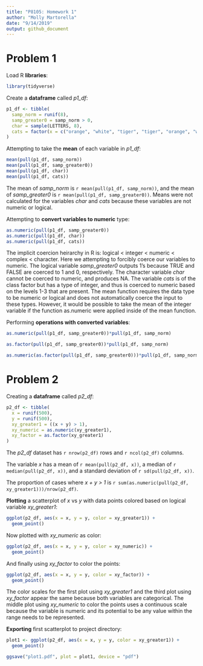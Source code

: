 ```yaml
---
title: "P8105: Homework 1"
author: "Molly Martorella"
date: "9/14/2019"
output: github_document
---
```


# Problem 1

Load R **libraries**:

```r

library(tidyverse)

```

Create a **dataframe** called _p1_df_:

```r

p1_df <- tibble(
  samp_norm = runif(8),
  samp_greater0 = samp_norm > 0,
  char = sample(LETTERS, 8),
  cats = factor(x = c("orange", "white", "tiger", "tiger", "orange", "white", "white", "tiger"))
)

```

Attempting to take the **mean** of each variable in _p1_df_:

```r

mean(pull(p1_df, samp_norm))
mean(pull(p1_df, samp_greater0))
mean(pull(p1_df, char))
mean(pull(p1_df, cats))

```

The mean of _samp_norm_ is `r mean(pull(p1_df, samp_norm))`, and the mean of _samp_greater0_ is `r mean(pull(p1_df, samp_greater0))`. Means were not calculated for the variables _char_ and _cats_ because these variables are not numeric or logical. 

Attempting to **convert variables to numeric** type:

```r
as.numeric(pull(p1_df, samp_greater0))
as.numeric(pull(p1_df, char))
as.numeric(pull(p1_df, cats))
```

The implicit coercion heirarchy in R is: logical < integer < numeric < complex < character. Here we attempting to forcibly coerce our variables to numeric. The logical variable _samp_greater0_ outputs 1's because TRUE and FALSE are coerced to 1 and 0, respectively. The character variable _char_ cannot be coerced to numeric, and produces NA. The variable _cats_ is of the class factor but has a type of integer, and thus is coerced to numeric based on the levels 1-3 that are present. The mean function requires the data type to be numeric or logical and does not automatically coerce the input to these types. However, it would be possible to take the mean of the integer variable if the function as.numeric were applied inside of the mean function.

Performing **operations with converted variables**:

```r

as.numeric(pull(p1_df, samp_greater0))*pull(p1_df, samp_norm)

as.factor(pull(p1_df, samp_greater0))*pull(p1_df, samp_norm)

as.numeric(as.factor(pull(p1_df, samp_greater0)))*pull(p1_df, samp_norm)

```


# Problem 2

Creating a **dataframe** called _p2_df_:

```r

p2_df <- tibble(
  x = runif(500),
  y = runif(500),
  xy_greater1 = ((x + y) > 1),
  xy_numeric = as.numeric(xy_greater1),
  xy_factor = as.factor(xy_greater1)
)

```

The _p2_df_ dataset has `r nrow(p2_df)` rows and `r ncol(p2_df)` columns.

The variable _x_ has a mean of `r mean(pull(p2_df, x))`, a median of `r median(pull(p2_df, x))`, and a standard deviation of `r sd(pull(p2_df, x))`. 

The proportion of cases where _x + y > 1_ is `r sum(as.numeric(pull(p2_df, xy_greater1)))/nrow(p2_df)`.


**Plotting** a scatterplot of _x_ vs _y_ with data points colored based on logical variable _xy_greater1_:

```r

ggplot(p2_df, aes(x = x, y = y, color = xy_greater1)) +
  geom_point()

```

Now plotted with _xy_numeric_ as color:

```r

ggplot(p2_df, aes(x = x, y = y, color = xy_numeric)) +
  geom_point()

```

And finally using _xy_factor_ to color the points:

```r

ggplot(p2_df, aes(x = x, y = y, color = xy_factor)) +
  geom_point()

```

The color scales for the first plot using _xy_greater1_ and the third plot using _xy_factor_ appear the same because both variables are categorical. The middle plot using _xy_numeric_ to color the points uses a continuous scale because the variable is numeric and its potential to be any value within the range needs to be represented.

**Exporting** first scatterplot to project directory:

```r

plot1 <- ggplot(p2_df, aes(x = x, y = y, color = xy_greater1)) +
  geom_point()

ggsave("plot1.pdf", plot = plot1, device = "pdf")

```
